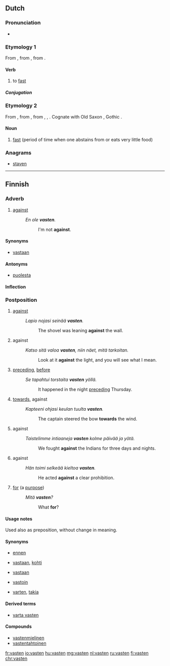 ==Dutch==
{{wikipedia|lang=nl}}
===Pronunciation===
* {{audio|nl-vasten.ogg|vasten|lang=nl}}

===Etymology 1===
From {{inh|nl|dum|vasten}}, from {{etyl|odt|nl}} {{m|odt|*faston}}, from {{etyl|gem-pro|nl}} {{m|gem-pro|*fastijaną}}.

====Verb====
{{nl-verb|vastte|gevast}}

# to [[fast]]

=====Conjugation=====
{{nl-conj-wk|vast}}

===Etymology 2===
From {{inh|nl|dum|vastene|g=f}}, from {{etyl|odt|nl}} {{m|odt|*fastunna}}, from {{etyl|gem-pro|nl}}, {{m|gem-pro|*fastubniją}}, {{m|gem-pro|*fastubnijō}}. Cognate with Old Saxon {{m|osx|fastunnia}}, Gothic {{m|got|𐍆𐌰𐍃𐍄𐌿𐌱𐌽𐌹}}.

====Noun====
{{nl-noun|m|g2=n|-|-}}

# [[fast]] (period of time when one abstains from or eats very little food)

===Anagrams===
* [[staven#Dutch|staven]]

----

==Finnish==

===Adverb===
{{fi-adv}}

# {{context|colloquial|dialectal|lang=fi}} [[against]]
#: ''En ole '''vasten'''.''
#:: I'm not '''against'''.

====Synonyms====
* [[vastaan]]

====Antonyms====
* [[puolesta]]

====Inflection====
{{fi-decl-pron|1s=[[vasta-]]|5s=[[vastassa]]|7s=[[vastaan]]|13s=[[vasten]]|13p=[[vastoin]]|a11s=[[vastakkain]]|a12s=[[vastatusten]]}}

===Postposition===
{{fi-postp}}

# [[against]] {{gloss|of a position, touching}}
#: ''Lapio nojasi seinää '''vasten'''.''
#:: The shovel was leaning '''against''' the wall.
# against {{gloss|of a position, against a background}}
#: ''Katso sitä valoa '''vasten''', niin näet, mitä tarkoitan.''
#:: Look at it '''against''' the light, and you will see what I mean.
# [[preceding]], [[before]] {{gloss|immediately before}}
#: ''Se tapahtui torstaita '''vasten''' yöllä.''
#:: It happened in the night [[preceding]] Thursday.
# [[towards]], against {{gloss|to a direction}}
#: ''Kapteeni ohjasi keulan tuulta '''vasten'''.''
#:: The captain steered the bow '''towards''' the wind.
# against {{gloss|in opposition to, opposing}}
#: ''Taistelimme intiaaneja '''vasten''' kolme päivää ja yötä.''
#:: We fought '''against''' the Indians for three days and nights.
# against {{gloss|contrary to}}
#: ''Hän toimi selkeää kieltoa '''vasten'''.''
#:: He acted '''against''' a clear prohibition.
# {{context|colloquial|lang=fi}} [[for]] (a [[purpose]])
#: ''Mitä '''vasten'''?''
#:: What '''for'''?

====Usage notes====
Used also as preposition, without change in meaning.

====Synonyms====
* {{sense|preceding}} [[ennen]]
* {{sense|to a direction}} [[vastaan]], [[kohti]]
* {{sense|in opposition to}} [[vastaan]]
* {{sense|contrary to}} [[vastoin]]
* {{sense|for a purpose}} [[varten]], [[takia]]

====Derived terms====
* [[varta vasten]]

====Compounds====
* [[vastenmielinen]]
* [[vastentahtoinen]]

[[fr:vasten]]
[[io:vasten]]
[[hu:vasten]]
[[mg:vasten]]
[[nl:vasten]]
[[ru:vasten]]
[[fi:vasten]]
[[chr:vasten]]